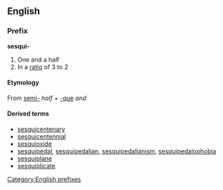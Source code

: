 ==English==
===Prefix===
'''sesqui-'''
#One and a half
#In a [[ratio]] of 3 to 2
====Etymology====
From {{L.}} [[semi-]] ''half'' + [[-que]] ''and''
====Derived terms====
*[[sesquicentenary]]
*[[sesquicentennial]]
*[[sesquioxide]]
*[[sesquipedal]], [[sesquipedalian]], [[sesquipedalianism]], [[sesquipedalophobia]]
*[[sesquiplane]]
*[[sesquiplicate]]
[[Category:English prefixes]]